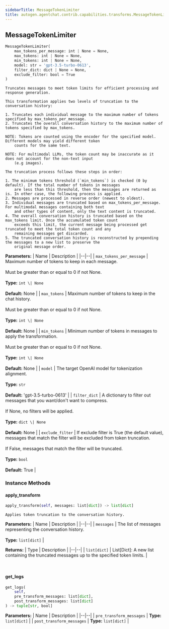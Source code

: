 ```yaml
---
sidebarTitle: MessageTokenLimiter
title: autogen.agentchat.contrib.capabilities.transforms.MessageTokenLimiter
---
```

<h2 id="autogen.agentchat.contrib.capabilities.transforms.MessageTokenLimiter" class="doc doc-heading">
    <code class="doc-symbol doc-symbol-heading doc-symbol-class"></code>
    <span class="doc doc-object-name doc-class-name">MessageTokenLimiter</span>
    <a href="#autogen.agentchat.contrib.capabilities.transforms.MessageTokenLimiter" class="headerlink" title="Permanent link"></a>
</h2>

```python
MessageTokenLimiter(
    max_tokens_per_message: int | None = None,
    max_tokens: int | None = None,
    min_tokens: int | None = None,
    model: str = 'gpt-3.5-turbo-0613',
    filter_dict: dict | None = None,
    exclude_filter: bool = True
)
```

    Truncates messages to meet token limits for efficient processing and response generation.
    
    This transformation applies two levels of truncation to the conversation history:
    
    1. Truncates each individual message to the maximum number of tokens specified by max_tokens_per_message.
    2. Truncates the overall conversation history to the maximum number of tokens specified by max_tokens.
    
    NOTE: Tokens are counted using the encoder for the specified model. Different models may yield different token
        counts for the same text.
    
    NOTE: For multimodal LLMs, the token count may be inaccurate as it does not account for the non-text input
        (e.g images).
    
    The truncation process follows these steps in order:
    
    1. The minimum tokens threshold (`min_tokens`) is checked (0 by default). If the total number of tokens in messages
        are less than this threshold, then the messages are returned as is. In other case, the following process is applied.
    2. Messages are processed in reverse order (newest to oldest).
    3. Individual messages are truncated based on max_tokens_per_message. For multimodal messages containing both text
        and other types of content, only the text content is truncated.
    4. The overall conversation history is truncated based on the max_tokens limit. Once the accumulated token count
        exceeds this limit, the current message being processed get truncated to meet the total token count and any
        remaining messages get discarded.
    5. The truncated conversation history is reconstructed by prepending the messages to a new list to preserve the
        original message order.

<b>Parameters:</b>
| Name | Description |
|--|--|
| `max_tokens_per_message` | Maximum number of tokens to keep in each message.<br/><br/>Must be greater than or equal to 0 if not None.<br/><br/>**Type:** `int \| None`<br/><br/>**Default:** None |
| `max_tokens` | Maximum number of tokens to keep in the chat history.<br/><br/>Must be greater than or equal to 0 if not None.<br/><br/>**Type:** `int \| None`<br/><br/>**Default:** None |
| `min_tokens` | Minimum number of tokens in messages to apply the transformation.<br/><br/>Must be greater than or equal to 0 if not None.<br/><br/>**Type:** `int \| None`<br/><br/>**Default:** None |
| `model` | The target OpenAI model for tokenization alignment.<br/><br/>**Type:** `str`<br/><br/>**Default:** 'gpt-3.5-turbo-0613' |
| `filter_dict` | A dictionary to filter out messages that you want/don't want to compress.<br/><br/>If None, no filters will be applied.<br/><br/>**Type:** `dict \| None`<br/><br/>**Default:** None |
| `exclude_filter` | If exclude filter is True (the default value), messages that match the filter will be excluded from token truncation.<br/><br/>If False, messages that match the filter will be truncated.<br/><br/>**Type:** `bool`<br/><br/>**Default:** True |

### Instance Methods

<code class="doc-symbol doc-symbol-heading doc-symbol-method"></code>
#### apply_transform
<a href="#autogen.agentchat.contrib.capabilities.transforms.MessageTokenLimiter.apply_transform" class="headerlink" title="Permanent link"></a>

```python
apply_transform(self, messages: list[dict]) -> list[dict]
```

    Applies token truncation to the conversation history.

<b>Parameters:</b>
| Name | Description |
|--|--|
| `messages` | The list of messages representing the conversation history.<br/><br/>**Type:** `list[dict]` |

<b>Returns:</b>
| Type | Description |
|--|--|
| `list[dict]` | List[Dict]: A new list containing the truncated messages up to the specified token limits. |

<br />

<code class="doc-symbol doc-symbol-heading doc-symbol-method"></code>
#### get_logs
<a href="#autogen.agentchat.contrib.capabilities.transforms.MessageTokenLimiter.get_logs" class="headerlink" title="Permanent link"></a>

```python
get_logs(
    self,
    pre_transform_messages: list[dict],
    post_transform_messages: list[dict]
) -> tuple[str, bool]
```

    

<b>Parameters:</b>
| Name | Description |
|--|--|
| `pre_transform_messages` | **Type:** `list[dict]` |
| `post_transform_messages` | **Type:** `list[dict]` |

<br />
